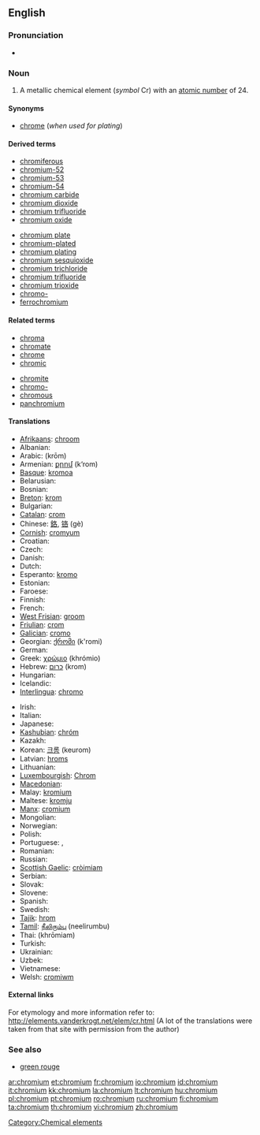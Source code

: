 ==English==

{{elements|Cr|vanadium|V|manganese|Mn}}

===Pronunciation===
* {{audio|en-us-chromium.ogg|Audio (US)}}

===Noun===
{{en-noun|-}}
{{wikipedia}}

# A metallic chemical element (''symbol'' Cr) with an [[atomic number]] of 24.

====Synonyms====
* [[chrome]] (''when used for plating'')

====Derived terms====
{{top2}}
* [[chromiferous]]
* [[chromium-52]]
* [[chromium-53]]
* [[chromium-54]]
* [[chromium carbide]]
* [[chromium dioxide]]
* [[chromium trifluoride]]
* [[chromium oxide]]
{{mid2}}
* [[chromium plate]]
* [[chromium-plated]]
* [[chromium plating]]
* [[chromium sesquioxide]]
* [[chromium trichloride]]
* [[chromium trifluoride]]
* [[chromium trioxide]]
* [[chromo-]]
* [[ferrochromium]]
{{bottom}}

====Related terms====
{{top2}}
* [[chroma]]
* [[chromate]]
* [[chrome]]
* [[chromic]]
{{mid2}}
* [[chromite]]
* [[chromo-]]
* [[chromous]]
* [[panchromium]]
{{bottom}}

====Translations====
{{trans-top|chemical element}}
* [[Afrikaans]]: [[chroom]]
* Albanian: {{t-|sq|krom|xs=Albanian}}
* Arabic: {{Arab|[[كروم]]}} (krōm) {{m}}
* Armenian: [[քրոմ]] (k‘rom)
* [[Basque]]: [[kromoa]]
* Belarusian: {{t-|be|хром|m|tr=khrom|sc=Cyrl|xs=Belarusian}}
* Bosnian: {{t-|bs|hrom}}
* [[Breton]]: [[krom]] {{m}}
* Bulgarian: {{t+|bg|хром|m|tr=khrom|sc=Cyrl}}
* [[Catalan]]: [[crom]]
* Chinese: [[鉻]], [[铬]] (gè)
* [[Cornish]]: [[cromyum]]
* Croatian: {{t-|hr|krom}}
* Czech: {{t+|cs|chrom}}
* Danish: {{t-|da|krom}}
* Dutch: {{t+|nl|chroom|n}}
* Esperanto: [[kromo]]
* Estonian: {{t-|et|kroom}}
* Faroese: {{t-|fo|krom|xs=Faroese}}
* Finnish: {{t+|fi|kromi}}
* French: {{t+|fr|chrome|m}}
* [[West Frisian]]: [[groom]]
* [[Friulian]]: [[crom]]
* [[Galician]]: [[cromo]]
* Georgian: [[ქრომი]] (k'romi)
* German: {{t+|de|Chrom|n}}
* Greek: [[χρώμιο]] (khrómio) {{n}}
* Hebrew: [[כרום]] (krom)
* Hungarian: {{t+|hu|króm}}
* Icelandic: {{t+|is|króm}}
* [[Interlingua]]: [[chromo]]
{{trans-mid}}
* Irish: {{t+|ga|cróimiam|xs=Irish}}
* Italian: {{t+|it|cromo|m}}
* Japanese: {{t+|ja|クロム|tr=kuromu|sc=Jpan}}
* [[Kashubian]]: [[chróm]]
* Kazakh: {{t-|kk|хром|tr=khrom|sc=Cyrl|xs=Kazakh}}
* Korean: [[크롬]] (keurom)
* Latvian: [[hroms]]
* Lithuanian: {{t+|lt|chromas|xs=Lithuanian}}
* [[Luxembourgish]]: [[Chrom]]
* [[Macedonian]]: {{t|mk|хром|m|tr=hrom|sc=Cyrl}}
* Malay: [[kromium]]
* Maltese: [[kromju]]
* [[Manx]]: [[cromium]]
* Mongolian: {{t-|mn|хром|tr=khrom|sc=Cyrl|xs=Mongolian}}
* Norwegian: {{t+|no|krom}}
* Polish: {{t+|pl|chrom|m}}
* Portuguese: {{t+|pt|cromo|m}}, {{t+|pt|crómio|m}}
* Romanian: {{t+|ro|crom|n}}
* Russian: {{t+|ru|хром|m|tr=khrom|sc=Cyrl}}
* [[Scottish Gaelic]]: [[cròimiam]]
* Serbian: {{t-|sr|хром|m|tr=hrom|sc=Cyrl}}
* Slovak: {{t-|sk|chróm}}
* Slovene: {{t+|sl|krom}}
* Spanish: {{t+|es|cromo|m}}
* Swedish: {{t+|sv|krom|n}}
* [[Tajik]]: [[hrom]]
* [[Tamil]]: [[நீலிரும்பு]] (neelirumbu)
* Thai: {{Thai|[[โครเมียม]]}} (khrōmiam)
* Turkish: {{t+|tr|krom}}
* Ukrainian: {{t-|uk|хром|m|tr=khrom|sc=Cyrl|xs=Ukrainian}}
* Uzbek: {{t-|uz|хром|tr=khrom|sc=Cyrl|xs=Uzbek}}
* Vietnamese: {{t-|vi|crom|xs=Vietnamese}}
* Welsh: [[cromiwm]]
{{trans-bottom}}

====External links====
For etymology and more information refer to:
http://elements.vanderkrogt.net/elem/cr.html
(A lot of the translations were taken from that site with permission from the author)

===See also===
* [[green rouge]]

[[Category:Chemical elements]]

[[ar:chromium]]
[[et:chromium]]
[[fr:chromium]]
[[io:chromium]]
[[id:chromium]]
[[it:chromium]]
[[kk:chromium]]
[[la:chromium]]
[[lt:chromium]]
[[hu:chromium]]
[[pl:chromium]]
[[pt:chromium]]
[[ro:chromium]]
[[ru:chromium]]
[[fi:chromium]]
[[ta:chromium]]
[[th:chromium]]
[[vi:chromium]]
[[zh:chromium]]